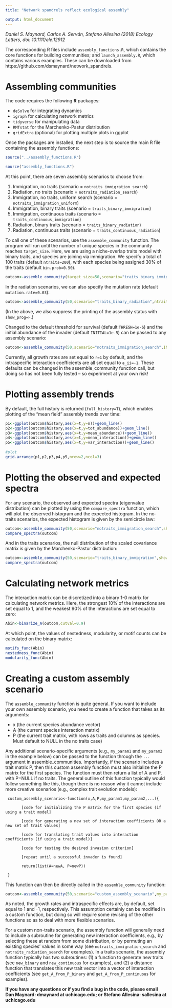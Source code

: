 ```yaml
---
title: "Network spandrels reflect ecological assembly"

output: html_document
---
```



*Daniel S. Maynard, Carlos A. Serván, Stefano Allesina (2018) Ecology Letters, doi: 10.1111/ele.12912*



The corresponding R files include `assembly_functions.R`, which contains the core functions for building communities; and `launch_assembly.R`, which contains various examples. These can be downloaded from https://github.com/dsmaynard/network_spandrels.

# Assembling communities

The code requires the following **R** packages: 

* `deSolve` for integrating dynamics
* `igraph` for calculating network metrics
* `tidyverse` for manipulating data
* `RMTstat` for the Marchenko-Pastur distribution
* `gridExtra` (optional) for plotting multiple plots in ggplot

Once the packages are installed, the next step is to source the main R file containing the assembly functions:

```r
source("../assembly_functions.R")
```

```r
source("assembly_functions.R")
```

At this point, there are seven assembly scenarios to choose from:

1. Immigration, no traits (scenario = `notraits_immigration_search`)
2. Radiation, no traits  (scenario = `notraits_radiation_search`)
3. Immigration, no traits, uniform search (scenario = `notraits_immigration_uniform`)
4. Immigration, binary traits (scenario = `traits_binary_immigration`)
5. Immigration, continuous traits (scenario = `traits_continuous_immigration`)
6. Radiation, binary traits (scenario = `traits_binary_radiation`)
7. Radiation, continuous traits (scenario = `traits_continuous_radiation`)


To call one of these scenarios, use the `assemble_community` function. The program will run until the number of unique species in the community reaches `target_size`. Here, we are using a niche-overlap traits model with binary traits, and species are joining via immigration. We specify a total of 100 traits (default `ntraits=200`), with each species being assigned 30% of the traits (default `bin.prob=0.50`). 

```r
outcom<-assemble_community(target_size=50,scenario="traits_binary_immigration",ntraits=100,bin.prob=.3)
```
In the radiation scenarios, we can also specify the mutation rate (default `mutation.rate=0.03`):

```r
outcom<-assemble_community(50,scenario="traits_binary_radiation",ntraits=100,bin.prob=.3,mutation.rate=0.05)
```
(In the above, we also suppress the printing of the assembly status with `show_prog=F`.)

Changed to the default threshold for survival (default `THRESH=1e-6`) and the initial abundance of the invader (default `INITIAL=1e-5`) can be passed to any assembly scenario: 

```r
outcom<-assemble_community(50,scenario="notraits_immigration_search",INITIAL=1e-3,THRESH=1e-8,show_prog=F)
```
Currently, all growth rates are set equal to `r=1` by default, and the intraspecific interaction coefficients are all set equal to `a_ii=-1`. These defaults can be changed in the assemble_community function call, but doing so has not been fully tested -- so experiment at your own risk!

# Plotting assembly trends

By default, the full history is returned (`full_history=T`), which enables plotting of the "mean field" assembly trends over time:


```r
p1<-ggplot(outcom$history,aes(x=t,y=n))+geom_line() 
p2<-ggplot(outcom$history,aes(x=t,y=tot_abundance))+geom_line()
p3<-ggplot(outcom$history,aes(x=t,y=mean_abundance))+geom_line()
p4<-ggplot(outcom$history,aes(x=t,y=mean_interaction))+geom_line()
p5<-ggplot(outcom$history,aes(x=t,y=var_interaction))+geom_line()   
  
#plot
grid.arrange(p1,p2,p3,p4,p5,nrow=2,ncol=3)

```

# Plotting the observed and expected spectra

For any scenario, the observed and expected spectra (eigenvalue distribution) can be plotted by using the `compare_spectra` function, which will plot the observed histogram and the expected histogram. In the no-traits scenarios, the expected histogram is given by the  semicircle law:

```r
outcom<-assemble_community(50,scenario="notraits_immigration_search",show_prog=F)
compare_spectra(outcom)
```

And in the traits scenarios, the null distribution of the scaled covariance matrix is given by the Marchenko-Pastur distribution:

```r
outcom<-assemble_community(50,scenario="traits_binary_immigration",show_prog=F)
compare_spectra(outcom)
```


# Calculating network metrics 

The interaction matrix can be discretized into a binary 1-0 matrix for calculating network metrics. Here, the strongest 10% of the interactions are set equal to 1, and the weakest 90% of the interactions are set equal to zero:

```r
Abin<-binarize_A(outcom,cutval=0.9)
```
At which point, the values of nestedness, modularity, or motif counts can be calculated on the binary matrix:

```r
motifs_func(Abin)
nestedness_func(Abin)
modularity_func(Abin)

```

# Creating a custom assembly scenario

The `assemble_community` function is quite general. If you want to include your own assembly scenario, you need to create a function that takes as its arguments:

* x (the current species abundance vector) 
* A (the current species interaction matrix)
* P (the current trait matrix, with rows as traits and columns as species. Must default to NULL in the no traits case)

Any additional scenario-specific arguments (e.g., `my_param1` and `my_param2` in the example below) can be passed to the function through the `...` argument in assemble_communities. Importantly, if the scenario includes a trait matrix P, then this custom assembly function must also initialize the P matrix for the first species. The function must then return a list of A and P, with P=NULL if no traits. The general outline of this function typically would follow something like this, though there is no reason why it cannot include more creative scenarios (e.g., complex trait evolution models):

```
 custom_assembly_scenario<-function(x,A,P,my_param1,my_param2,...){

       [code for initializing the P matrix for the first species (if using a trait model]
       
       [code for generating a new set of interaction coefficients OR a new set of trait values]
       
       [code for translating trait values into interaction coefficients (if using a trait model)]

       [code for testing the desired invasion criterion]
       
       [repeat until a successful invader is found]
       
       return(list(A=newA, P=newP))
 
 }
```

This function can then be directly called in the `assemble_community` function:


```r
outcom<-assemble_community(50,scenario="custom_assembly_scenario",my_param1=.5, my_param2=6)
```
As noted, the growth rates and intraspecific effects are, by default, set equal to 1 and -1, respectively. This assumption certainly can be modified in a custom function, but doing so will require some revising of the other functions so as to deal with more flexible scenarios. 


For a custom non-traits scenario, the assembly function will generally need to include a subroutine for generating new interaction coefficients, e.g., by selecting these at random from some distribution, or by permuting an existing species' values in some way (see `notraits_immigration_search` and `notraits_radiation_search` for examples). In a traits scenario, the assembly function typically has two subroutines: (1) a function to generate new traits (see `new_binary` and `new_continuous` for examples), and (2) a distance function that translates this new trait vector into a vector of interaction coefficients (see `get_A_from_P_binary` and `get_A_from_P_continuous` for examples). 



**If you have any questions or if you find a bug in the code, please email Dan Maynard: dmaynard at uchicago.edu; or Stefano Allesina: sallesina at uchicago.edu**